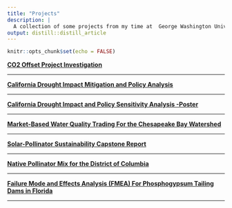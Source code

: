---
title: "Projects"
description: |
  A collection of some projects from my time at  George Washington University. 
output: distill::distill_article
---

```{r setup, include=FALSE}
knitr::opts_chunk$set(echo = FALSE)
```

[**CO2 Offset Project Investigation**](https://eda.seas.gwu.edu/showcase/2022-fall.html)

***
[**California Drought Impact Mitigation and Policy Analysis**](https://docs.google.com/document/d/e/2PACX-1vRrwYWG7JHipxE5ZMRhLMEriElA02jJCj8Nw--Uj8T-B4y7VRro0Gf55sxLLqtUUg/pub)

***
[**California Drought Impact and Policy Sensitivity Analysis -Poster**](https://drive.google.com/file/d/1amXaKpdLSuTbRbbTwzIeHcfCGn63JMjn/view?usp=sharing)

***
[**Market-Based Water Quality Trading For the Chesapeake Bay Watershed**](https://docs.google.com/document/d/e/2PACX-1vSmbNTkgr8NoUBkfqwTTzTQK8mS7xbhHSCI--KKjAqGCtRpKb6em8odOinjD-ivHg/pub)

***
[**Solar-Pollinator Sustainability Capstone Report**](https://docs.google.com/document/d/e/2PACX-1vTSXmLyAzavh_EgoaAD8I85t24fPIGe5u805DR6PLgaQlUQcgbd0w2PMBZRBUtqXQ/pub)

*** 
[**Native Pollinator Mix for the District of Columbia**](https://docs.google.com/spreadsheets/d/e/2PACX-1vRRMh8WkLzznaNAZJytSgP7GVU2ZiX4U2UV3cT1r7s-sqc03yPxeITD-Cjz4GL6ZQ/pubhtml?gid=480761771&single=true)

*** 
[**Failure Mode and Effects Analysis (FMEA) For Phosphogypsum Tailing Dams in Florida**](https://docs.google.com/document/d/e/2PACX-1vQmGzTDMBOd_TkEPFHmADXt3_m-FrMWV3oDH4BUbvxXrIaw8ApIBgNQJtR66keoxw/pub)

*** 
